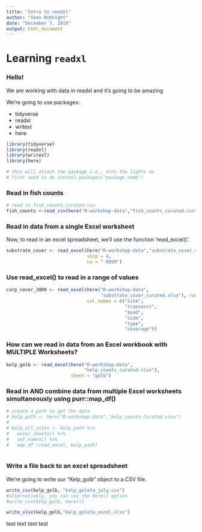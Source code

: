 ```yaml
---
title: "Intro to readxl"
author: "Sean McKnight"
date: "December 7, 2019"
output: html_document
---
```


# Learning `readxl`
### Hello!

We are working with data in readxl and it's going to be amazing

We're going to use packages: 

- tidyverse
- readxl
- writexl
- here

```r
library(tidyverse)
library(readxl)
library(writexl)
library(here)

# this will attach the package i.e., turn the lights on
# first need to do install.packages("package_name")
```

### Read in fish counts

```r
# read in fish_counts_curated.csv
fish_counts <-read_csv(here("R-workshop-data","fish_counts_curated.csv"))
```

### Read in data from a single Excel worksheet

Now, to read in an excel spreadsheet, we'll use the function 'read_excel()'.

```r
substrate_cover <- read_excel(here("R-workshop-data","substrate_cover_curated.xlsx"),
                              skip = 4,
                              na = "-9999")
```


### Use read_excel() to read in a range of values

```r
carp_cover_2000 <- read_excel(here("R-workshop-data",
                                   "substrate_cover_curated.xlsx"), range = "D12:I15",
                              col_names = c("site",
                                            "transesct",
                                            "quad",
                                            "side",
                                            "type",
                                            "coverage"))
```


### How can we read in data from an Excel workbook with MULTIPLE Worksheets?


```r
kelp_golb <- read_excel(here("R-workshop-data",
                             "kelp_counts_curated.xlsx"),
                        sheet = "golb")
```

### Read in AND combine data from multiple Excel worksheets simultaneously using purr::map_df()

```r
# create a path to get the data
# kelp_path <- here("R-workshop-data","kelp_counts_Curated.xlsx")
# 
# kelp_all_sites <- kelp_path %>%
#   excel_sheets() %>% 
#   set_names() %>% 
#   map_df (read_excel, kelp_path)
                  

```


### Write a file back to an excel spreadsheet

We're going to write our "Kelp_golb" object to a CSV file.

```r
write_csv(kelp_golb, "kelp_goleta_july.csv")
#alternatively, you can use the here() option 
#write_csv(kelp_golb, here())

write_xlsx(kelp_golb,"kelp_goleta_excel.xlsx")
```

test text text test
